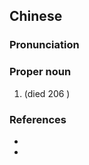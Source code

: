{{also|子婴}}
==Chinese==
{{zh-forms|s=子婴}}

===Pronunciation===
{{zh-pron
|m=Zǐyīng
|c=zi2 jing1
|cat=pn
}}

===Proper noun===
{{zh-proper noun}}

# {{w|Ziying}} (died 206 {{B.C.E.}})

===References===
* {{pedialite|嬴子嬰|lang=zh}}
* {{pedialite|Ziying}}